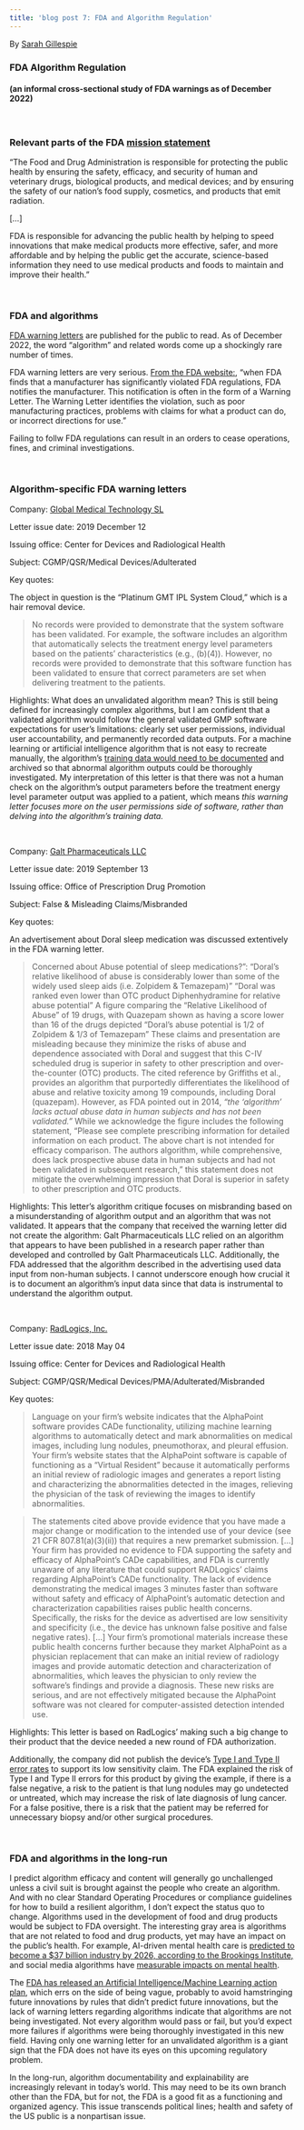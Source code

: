 ```yaml
---
title: 'blog post 7: FDA and Algorithm Regulation'
---
```

By [Sarah Gillespie](https://www.linkedin.com/in/sarahg4567/)
 
### FDA Algorithm Regulation

#### (an informal cross-sectional study of FDA warnings as of December 2022)

<br> 

### Relevant parts of the FDA [mission statement](https://www.fda.gov/about-fda/what-we-do)

"The Food and Drug Administration is responsible for protecting the public health by ensuring the safety, efficacy, and security of human and veterinary drugs, biological products, and medical devices; and by ensuring the safety of our nation's food supply, cosmetics, and products that emit radiation.

[...]

FDA is responsible for advancing the public health by helping to speed innovations that make medical products more effective, safer, and more affordable and by helping the public get the accurate, science-based information they need to use medical products and foods to maintain and improve their health."

<br>

### FDA and algorithms

[FDA warning letters](https://www.fda.gov/inspections-compliance-enforcement-and-criminal-investigations/compliance-actions-and-activities/warning-letters) are published for the public to read. As of December 2022, the word “algorithm” and related words come up a shockingly rare number of times.

FDA warning letters are very serious. [From the FDA website: ](https://www.fda.gov/inspections-compliance-enforcement-and-criminal-investigations/warning-letters/about-warning-and-close-out-letters), "when FDA finds that a manufacturer has significantly violated FDA regulations, FDA notifies the manufacturer. This notification is often in the form of a Warning Letter. The Warning Letter identifies the violation, such as poor manufacturing practices, problems with claims for what a product can do, or incorrect directions for use."


Failing to follw FDA regulations can result in an orders to cease operations, fines, and criminal investigations.

<br> 

### Algorithm-specific FDA warning letters

Company: [Global Medical Technology SL](https://www.fda.gov/inspections-compliance-enforcement-and-criminal-investigations/warning-letters/global-medical-technology-sl-598226-12202019)


Letter issue date: 2019 December 12


Issuing office: Center for Devices and Radiological Health


Subject: CGMP/QSR/Medical Devices/Adulterated


Key quotes:

The object in question is the “Platinum GMT IPL System Cloud,” which is a hair removal device.

>No records were provided to demonstrate that the system software has been validated. For example, the software includes an algorithm that automatically selects the treatment energy level parameters based on the patients’ characteristics (e.g., (b)(4)). However, no records were provided to demonstrate that this software function has been validated to ensure that correct parameters are set when delivering treatment to the patients.

Highlights: What does an unvalidated algorithm mean? This is still being defined for increasingly complex algorithms, but I am confident that a validated algorithm would follow the general validated GMP software expectations for user’s limitations: clearly set user permissions, individual user accountability, and permanently recorded data outputs. For a machine learning or artificial intelligence algorithm that is not easy to recreate manually, the algorithm’s [training data would need to be documented](https://arxiv.org/abs/1803.09010) and archived so that abnormal algorithm outputs could be thoroughly investigated. My interpretation of this letter is that there was not a human check on the algorithm’s output parameters before the treatment energy level parameter output was applied to a patient, which means *this warning letter focuses more on the user permissions side of software, rather than delving into the algorithm’s training data.*

<br> 

Company: [Galt Pharmaceuticals LLC](https://www.fda.gov/inspections-compliance-enforcement-and-criminal-investigations/warning-letters/galt-pharmaceuticals-llc-593156-09132019)


Letter issue date: 2019 September 13


Issuing office: Office of Prescription Drug Promotion


Subject: False & Misleading Claims/Misbranded


Key quotes: 

An advertisement about Doral sleep medication was discussed extentively in the FDA warning letter.

>Concerned about Abuse potential of sleep medications?”:
>“Doral’s relative likelihood of abuse is considerably lower than some of the widely used sleep aids (i.e. Zolpidem & Temazepam)”
>“Doral was ranked even lower than OTC product Diphenhydramine for relative abuse potential”
>A figure comparing the “Relative Likelihood of Abuse” of 19 drugs, with Quazepam shown as having a score lower than 16 of the drugs depicted
> “Doral’s abuse potential is 1/2 of Zolpidem & 1/3 of Temazepam”
>These claims and presentation are misleading because they minimize the risks of abuse and dependence associated with Doral and suggest that this C-IV scheduled drug is superior in safety to other prescription and over-the-counter (OTC) products. The cited reference by Griffiths et al., provides an algorithm that purportedly differentiates the likelihood of abuse and relative toxicity among 19 compounds, including Doral (quazepam). However, as FDA pointed out in 2014, *“the ‘algorithm’ lacks actual abuse data in human subjects and has not been validated.”* While we acknowledge the figure includes the following statement, “Please see complete prescribing information for detailed information on each product. The above chart is not intended for efficacy comparison. The authors algorithm, while comprehensive, does lack prospective abuse data in human subjects and had not been validated in subsequent research,” this statement does not mitigate the overwhelming impression that Doral is superior in safety to other prescription and OTC products.

Highlights: This letter’s algorithm critique focuses on misbranding based on a misunderstanding of algorithm output and an algorithm that was not validated. It appears that the company that received the warning letter did not create the algorithm: Galt Pharmaceuticals LLC relied on an algorithm that appears to have been published in a research paper rather than developed and controlled by Galt Pharmaceuticals LLC.
Additionally, the FDA addressed that the algorithm described in the advertising used data input from non-human subjects. I cannot underscore enough how crucial it is to document an algorithm’s input data since that data is instrumental to understand the algorithm output.

<br> 

Company: [RadLogics, Inc.](https://www.fda.gov/inspections-compliance-enforcement-and-criminal-investigations/warning-letters/radlogics-inc-515599-04052018)


Letter issue date: 2018 May 04


Issuing office: Center for Devices and Radiological Health


Subject: CGMP/QSR/Medical Devices/PMA/Adulterated/Misbranded


Key quotes:

>Language on your firm’s website indicates that the AlphaPoint software provides CADe functionality, utilizing machine learning algorithms to automatically detect and mark abnormalities on medical images, including lung nodules, pneumothorax, and pleural effusion. Your firm’s website states that the AlphaPoint software is capable of functioning as a “Virtual Resident” because it automatically performs an initial review of radiologic images and generates a report listing and characterizing the abnormalities detected in the images, relieving the physician of the task of reviewing the images to identify abnormalities. 
 
>The statements cited above provide evidence that you have made a major change or modification to the intended use of your device (see 21 CFR 807.81(a)(3)(ii)) that requires a new premarket submission. [...] Your firm has provided no evidence to FDA supporting the safety and efficacy of AlphaPoint’s CADe capabilities, and FDA is currently unaware of any literature that could support RADLogics’ claims regarding AlphaPoint’s CADe functionality. The lack of evidence demonstrating the medical images 3 minutes faster than software without safety and efficacy of AlphaPoint’s automatic detection and characterization capabilities raises public health concerns. Specifically, the risks for the device as advertised are low sensitivity and specificity (i.e., the device has unknown false positive and false negative rates). [...] Your firm’s promotional materials increase these public health concerns further because they market AlphaPoint as a physician replacement that can make an initial review of radiology images and provide automatic detection and characterization of abnormalities, which leaves the physician to only review the software’s findings and provide a diagnosis. These new risks are serious, and are not effectively mitigated because the AlphaPoint software was not cleared for computer-assisted detection intended use.

Highlights: This letter is based on RadLogics’ making such a big change to their product that the device needed a new round of FDA authorization.

Additionally, the company did not publish the device’s [Type I and Type II error rates](https://online.stat.psu.edu/stat200/lesson/6/6.1) to support its low sensitivity claim. The FDA explained the risk of Type I and Type II errors for this product by giving the example, if there is a false negative, a risk to the patient is that lung nodules may go undetected or untreated, which may increase the risk of late diagnosis of lung cancer. For a false positive, there is a risk that the patient may be referred for unnecessary biopsy and/or other surgical procedures.

<br> 

### FDA and algorithms in the long-run

I predict algorithm efficacy and content will generally go unchallenged unless a civil suit is brought against the people who create an algorithm. And with no clear Standard Operating Procedures or compliance guidelines for how to build a resilient algorithm, I don’t expect the status quo to change. Algorithms used in the development of food and drug products would be subject to FDA oversight. The interesting gray area is algorithms that are not related to food and drug products, yet may have an impact on the public’s health. For example, AI-driven mental health care is [predicted to become a $37 billion industry by 2026, according to the Brookings Institute,](https://www.brookings.edu/techstream/the-wellness-industrys-risky-embrace-of-ai-driven-mental-health-care/) and social media algorithms have [measurable impacts on mental health](https://hai.stanford.edu/news/psychiatrists-perspective-social-media-algorithms-and-mental-health).

The [FDA has released an Artificial Intelligence/Machine Learning action plan](https://www.fda.gov/news-events/press-announcements/fda-releases-artificial-intelligencemachine-learning-action-plan), which errs on the side of being vague, probably to avoid hamstringing future innovations by rules that didn’t predict future innovations, but the lack of warning letters regarding algorithms indicate that algorithms are not being investigated. Not every algorithm would pass or fail, but you’d expect more failures if algorithms were being thoroughly investigated in this new field. Having only one warning letter for an unvalidated algorithm is a giant sign that the FDA does not have its eyes on this upcoming regulatory problem.

In the long-run, algorithm documentability and explainability are increasingly relevant in today's world. This may need to be its own branch other than the FDA, but for not, the FDA is a good fit as a functioning and organized agency. This issue transcends political lines; health and safety of the US public is a nonpartisan issue.

